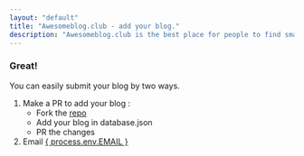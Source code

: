 ```yaml
---
layout: "default"
title: "Awesomeblog.club - add your blog."
description: "Awesomeblog.club is the best place for people to find small and indie blogs. Submit your blog for world to see."
---
```


### Great!

You can easily submit your blog by two ways.

<ol>
  <li>
    Make a PR to add your blog :
    <ul>
      <li>
        Fork the <a  target="_blank" rel="noopener noreferrer" href={process.env.CODE_REPO}> repo</a>
      </li>
      <li>Add your blog in database.json</li>
      <li>PR the changes</li>
    </ul>
  </li>
  <li>
  Email <a aria-label="email mailto link"  href={`mailto:${process.env.EMAIL}?subject=?subject=Add%20my%20blog%20%7C%20Awesome%20stuff%20%7C%20Need%20help%20%7C%20I%20don't%20like%20sphagetti%20and%20I%20wanted%20you%20to%20know%20for%20some%20reason&body=Hello!%0D%0A%0D%0ACould%20you%20please%20add%20my%20blog%20with%20the%20following%20details%3F%0D%0A%0D%0Aauthor%20-%0D%0Adescription%20-%0D%0Atags%20-%0D%0Atitle%20-%0D%0Awebsite`}> { process.env.EMAIL } </a>
  </li>

</ol>
